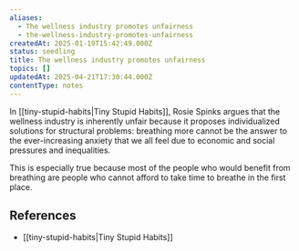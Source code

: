 ```yaml
---
aliases:
  - The wellness industry promotes unfairness
  - the-wellness-industry-promotes-unfairness
createdAt: 2025-01-19T15:42:49.000Z
status: seedling
title: The wellness industry promotes unfairness
topics: []
updatedAt: 2025-04-21T17:30:44.000Z
contentType: notes
---
```

In [[tiny-stupid-habits|Tiny Stupid Habits]], Rosie Spinks argues that the wellness industry is inherently unfair because it proposes individualized solutions for structural problems: breathing more cannot be the answer to the ever-increasing anxiety that we all feel due to economic and social pressures and inequalities.

This is especially true because most of the people who would benefit from breathing are people who cannot afford to take time to breathe in the first place.

## References

- [[tiny-stupid-habits|Tiny Stupid Habits]]

